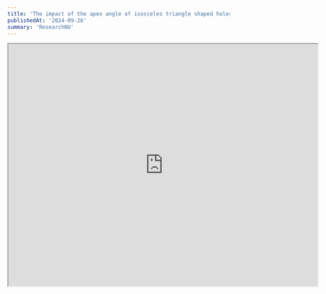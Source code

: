 ---
title: 'The impact of the apex angle of isosceles triangle shaped holes drilled into type-II superconductors on the difference between their two critical currents'
publishedAt: '2024-09-26'
summary: 'ResearchNU'
---


<iframe src="https://drive.google.com/file/d/1AxaT6X7yL2blf9xrg0urPY7ROcvp6sPo/preview" width="700" height="550" allow="autoplay"></iframe>